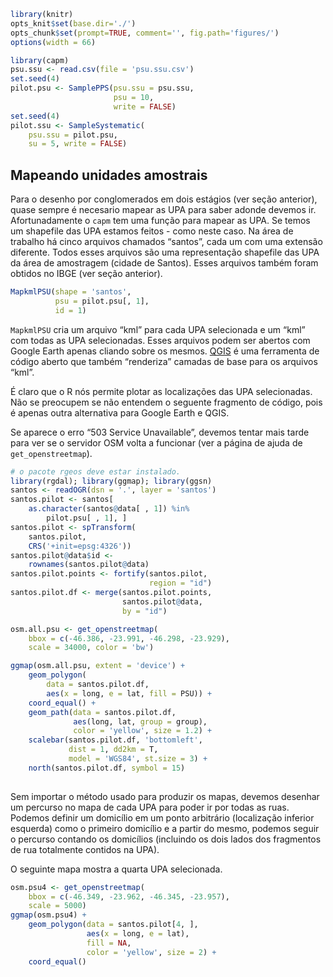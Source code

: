 ```r
library(knitr)
opts_knit$set(base.dir='./')
opts_chunk$set(prompt=TRUE, comment='', fig.path='figures/')
options(width = 66)
```

```r
library(capm)
psu.ssu <- read.csv(file = 'psu.ssu.csv')
set.seed(4)
pilot.psu <- SamplePPS(psu.ssu = psu.ssu,
                       psu = 10,
                       write = FALSE)
set.seed(4)
pilot.ssu <- SampleSystematic(
    psu.ssu = pilot.psu,
    su = 5, write = FALSE)
```

## Mapeando unidades amostrais

Para o desenho por conglomerados em dois estágios (ver seção anterior), quase sempre é necesario mapear as UPA para saber adonde devemos ir. Afortunadamente o `capm` tem uma função para mapear as UPA. Se temos um shapefile das UPA estamos feitos - como neste caso. Na área de trabalho há cinco arquivos chamados "santos", cada um com uma extensão diferente. Todos esses arquivos são uma representação shapefile das UPA da área de amostragem (cidade de Santos). Esses arquivos também foram obtidos no IBGE (ver seção anterior).

```r
MapkmlPSU(shape = 'santos',
          psu = pilot.psu[, 1],
          id = 1)
```

`MapkmlPSU` cria um arquivo "kml" para cada UPA selecionada e um "kml" com todas as UPA selecionadas. Esses arquivos podem ser abertos com Google Earth apenas cliando sobre os mesmos. [QGIS](http://qgis.org) é uma ferramenta de código aberto que também "renderiza" camadas de base para os arquivos "kml". 

É claro que o R nós permite plotar as localizações das UPA selecionadas. Não se preocupem se não entendem o seguente fragmento de código, pois é apenas outra alternativa para Google Earth e QGIS.

Se aparece o erro "503 Service Unavailable", devemos tentar mais tarde para ver se o servidor OSM volta a funcionar (ver a página de ajuda de `get_openstreetmap`).

```r
# o pacote rgeos deve estar instalado.
library(rgdal); library(ggmap); library(ggsn)
santos <- readOGR(dsn = '.', layer = 'santos')
santos.pilot <- santos[
    as.character(santos@data[ , 1]) %in%
        pilot.psu[ , 1], ]
santos.pilot <- spTransform(
    santos.pilot,
    CRS('+init=epsg:4326'))
santos.pilot@data$id <-
    rownames(santos.pilot@data)
santos.pilot.points <- fortify(santos.pilot,
                               region = "id")
santos.pilot.df <- merge(santos.pilot.points,
                         santos.pilot@data,
                         by = "id")

osm.all.psu <- get_openstreetmap(
    bbox = c(-46.386, -23.991, -46.298, -23.929),
    scale = 34000, color = 'bw')

ggmap(osm.all.psu, extent = 'device') + 
    geom_polygon(
        data = santos.pilot.df,
        aes(x = long, e = lat, fill = PSU)) +
    coord_equal() +
    geom_path(data = santos.pilot.df,
              aes(long, lat, group = group),
              color = 'yellow', size = 1.2) +
    scalebar(santos.pilot.df, 'bottomleft',
             dist = 1, dd2km = T,
             model = 'WGS84', st.size = 3) +
    north(santos.pilot.df, symbol = 15)
    
```

Sem importar o método usado para produzir os mapas, devemos desenhar um percurso no mapa de cada UPA para poder ir por todas as ruas. Podemos definir um domicílio em um ponto arbitrário (localização inferior esquerda) como o primeiro domicílio e a partir do mesmo, podemos seguir o percurso contando os domicílios (incluindo os dois lados dos fragmentos de rua totalmente contidos na UPA).  

O seguinte mapa mostra a quarta UPA selecionada.

```r
osm.psu4 <- get_openstreetmap(
    bbox = c(-46.349, -23.962, -46.345, -23.957),
    scale = 5000)
ggmap(osm.psu4) +
    geom_polygon(data = santos.pilot[4, ],
                 aes(x = long, e = lat),
                 fill = NA,
                 color = 'yellow', size = 2) +
    coord_equal()
```
